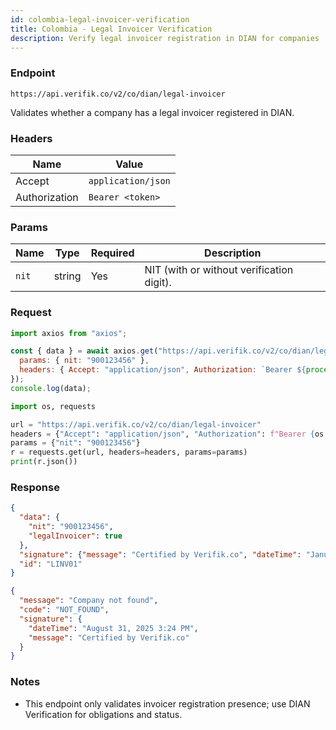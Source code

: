 ```yaml
---
id: colombia-legal-invoicer-verification
title: Colombia - Legal Invoicer Verification
description: Verify legal invoicer registration in DIAN for companies
---
```



### Endpoint

```
https://api.verifik.co/v2/co/dian/legal-invoicer
```

Validates whether a company has a legal invoicer registered in DIAN.

### Headers

| Name | Value |
| --- | --- |
| Accept | `application/json` |
| Authorization | `Bearer <token>` |

### Params

| Name | Type | Required | Description |
| --- | --- | --- | --- |
| `nit` | string | Yes | NIT (with or without verification digit). |

### Request

<Tabs>
  <TabItem value="node" label="Node.js">

```javascript
import axios from "axios";

const { data } = await axios.get("https://api.verifik.co/v2/co/dian/legal-invoicer", {
  params: { nit: "900123456" },
  headers: { Accept: "application/json", Authorization: `Bearer ${process.env.VERIFIK_TOKEN}` },
});
console.log(data);
```

  </TabItem>
  <TabItem value="python" label="Python">

```python
import os, requests

url = "https://api.verifik.co/v2/co/dian/legal-invoicer"
headers = {"Accept": "application/json", "Authorization": f"Bearer {os.getenv('VERIFIK_TOKEN')}"}
params = {"nit": "900123456"}
r = requests.get(url, headers=headers, params=params)
print(r.json())
```

  </TabItem>
</Tabs>

### Response

<Tabs>
  <TabItem value="200" label="200">

```json
{
  "data": {
    "nit": "900123456",
    "legalInvoicer": true
  },
  "signature": {"message": "Certified by Verifik.co", "dateTime": "January 16, 2024 3:44 PM"},
  "id": "LINV01"
}
```

  </TabItem>
  <TabItem value="404" label="404">

```json
{
  "message": "Company not found",
  "code": "NOT_FOUND",
  "signature": {
    "dateTime": "August 31, 2025 3:24 PM",
    "message": "Certified by Verifik.co"
  }
}
```

  </TabItem>
</Tabs>

### Notes

- This endpoint only validates invoicer registration presence; use DIAN Verification for obligations and status.

